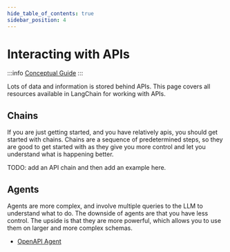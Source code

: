 ```yaml
---
hide_table_of_contents: true
sidebar_position: 4
---
```


# Interacting with APIs

:::info
[Conceptual Guide](https://docs.langchain.com/docs/use-cases/apis)
:::

Lots of data and information is stored behind APIs.
This page covers all resources available in LangChain for working with APIs.

## Chains

If you are just getting started, and you have relatively apis, you should get started with chains.
Chains are a sequence of predetermined steps, so they are good to get started with as they give you more control and let you
understand what is happening better.

TODO: add an API chain and then add an example here.

## Agents

Agents are more complex, and involve multiple queries to the LLM to understand what to do.
The downside of agents are that you have less control. The upside is that they are more powerful,
which allows you to use them on larger and more complex schemas.

- [OpenAPI Agent](../modules/agents/toolkits/openapi.md)
